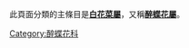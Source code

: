 此頁面分類的主條目是'''[[白花菜屬|白花菜屬]]'''，又稱'''[[醉蝶花屬|醉蝶花屬]]'''。
{{Commonscat|Cleome}}

[[Category:醉蝶花科|Category:醉蝶花科]]